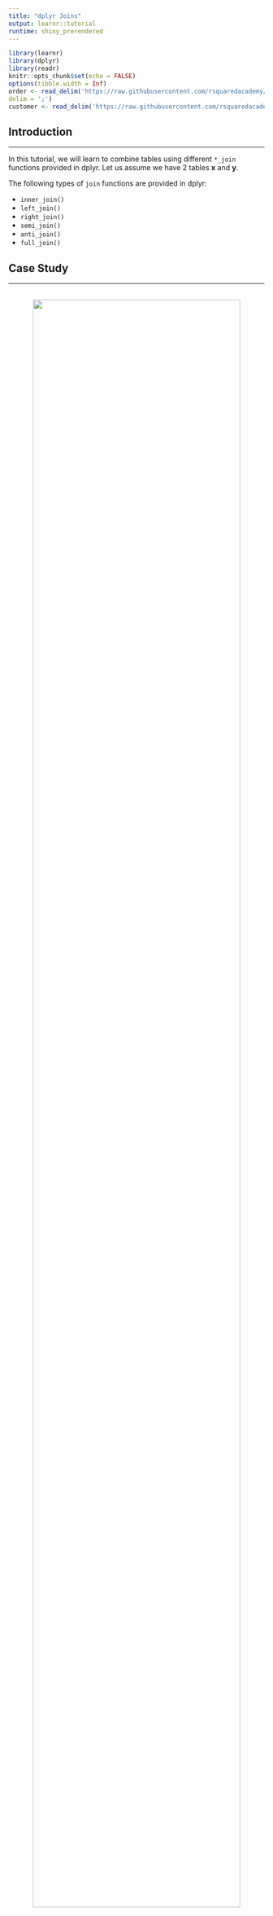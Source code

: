 ```yaml
---
title: "dplyr Joins"
output: learnr::tutorial
runtime: shiny_prerendered
---
```


```r
library(learnr)
library(dplyr)
library(readr)
knitr::opts_chunk$set(echo = FALSE)
options(tibble.width = Inf)
order <- read_delim('https://raw.githubusercontent.com/rsquaredacademy/datasets/master/order.csv', 
delim = ';')
customer <- read_delim('https://raw.githubusercontent.com/rsquaredacademy/datasets/master/customer.csv', delim = ';')
```

## Introduction

<hr>

In this tutorial, we will learn to combine tables using different `*_join` 
functions provided in dplyr. Let us assume we have 2 tables **x** and **y**. 

The following types of `join` functions are provided in dplyr:

- `inner_join()`
- `left_join()`
- `right_join()`
- `semi_join()`
- `anti_join()`
- `full_join()`


## Case Study

<hr>

<br>
<center>
![](/images/join_data.png){width=90%}
</center>
<br>

We have two data sets with details of customers and their orders. We will use 
the join functions of dplyr to combine the data sets in different ways to glean 
information about customer orders. 

We will explore the following in the case study:

- details of customers who have placed orders and their order details
- details of customers and their orders irrespective of whether a customer has 
placed orders or not
- customer details for each order
- details of customers who have placed orders
- details of customers who have not placed orders
- details of all customers and all orders

## Data

### Orders

<hr>

```r
order
```

### Customers

<hr>

```r
customer
```

## Example Data 

<hr>

<br>
<center>
![](/images/join.png){width=90%}
</center>
<br>

## Inner Join

<hr>

<br>
<center>
![](/images/draw_inner.png){width=90%}
</center>
<br>

`inner_join()` returns all rows from x where there are matching values in y, 
and all columns from x and y. If there are multiple matches between x and y, 
all combination of the matches are returned.

### Instructions

<hr>

- use `inner_join()` to get details of customers who have placed orders and 
their order details

```r

```

```r
inner_join(customer, order, by = "id")
```

## Left Join

<hr>

`left_join()` returns all rows from x, and all columns from x and y. Rows in x 
with no match in y will have NA values in the new columns. If there are 
multiple matches between x and y, all combinations of the matches are returned.

<br>
<center>
![](/images/draw_left.png){width=90%}
</center>
<br>

### Instructions

<hr>

- use `left_join()` to get details of customers and their orders irrespective 
of whether a customer has placed orders or not

```r

```

```r
left_join(customer, order, by = "id")
```

## Right Join

<hr>

`right_join()` returns all rows from y, and all columns from x and y. Rows in y 
with no match in x will have NA values in the new columns. If there are 
multiple matches between x and y, all combinations of the matches are returned.

<br>
<center>
![](/images/draw_right.png){width=90%}
</center>
<br>

### Instructions

<hr>

- use `right_join()` to get customer details for each order

```r

```

```r
right_join(customer, order, by = "id")
```

## Semi Join

<hr>

`semi_join()` returns all rows from x where there are matching values in y, 
keeping just columns from x. A semi join differs from an inner join because an 
inner join will return one row of x for each matching row of y, where a semi 
join will never duplicate rows of x.

<br>
<center>
![](/images/draw_semi.png){width=90%}
</center>
<br>

### Instructions

<hr>

- use `semi_join()` to get details of customers who have placed orders

```r

```

```r
semi_join(customer, order, by = "id")
```

## Anti Join

<hr>

`anti_join()` returns all rows from x where there are not matching values in y, 
keeping just columns from x.

<br>
<center>
![](/images/draw_anti.png){width=90%}
</center>
<br>

### Instructions

<hr>

- use `anti_join()` to get details of customers who have not placed orders

```r

```

```r
anti_join(customer, order, by = "id")
```

## Full Join

<hr>

`full_join()` returns all rows and all columns from both x and y. Where there 
are not matching values, returns NA for the one missing.

<br>
<center>
![](/images/draw_full.png){width=90%}
</center>
<br>

### Instructions

<hr>

- use `full_join()` to get details of all customers and all orders

```r

```

```r
full_join(customer, order, by = "id")
```

## References

<hr>

- [dplyr](https://dplyr.tidyverse.org/){target="_blank"}
- [r4ds](http://r4ds.had.co.nz/relational-data.html){target="_blank"}